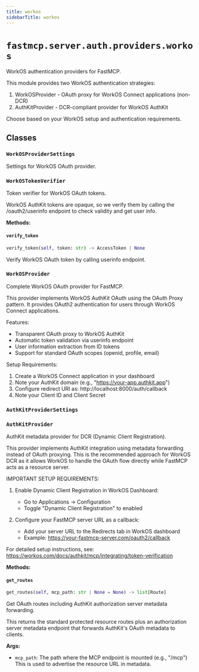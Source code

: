 ```yaml
---
title: workos
sidebarTitle: workos
---
```


# `fastmcp.server.auth.providers.workos`


WorkOS authentication providers for FastMCP.

This module provides two WorkOS authentication strategies:

1. WorkOSProvider - OAuth proxy for WorkOS Connect applications (non-DCR)
2. AuthKitProvider - DCR-compliant provider for WorkOS AuthKit

Choose based on your WorkOS setup and authentication requirements.


## Classes

### `WorkOSProviderSettings` <sup><a href="https://github.com/jlowin/fastmcp/blob/main/src/fastmcp/server/auth/providers/workos.py#L31" target="_blank"><Icon icon="github" style="width: 14px; height: 14px;" /></a></sup>


Settings for WorkOS OAuth provider.


### `WorkOSTokenVerifier` <sup><a href="https://github.com/jlowin/fastmcp/blob/main/src/fastmcp/server/auth/providers/workos.py#L57" target="_blank"><Icon icon="github" style="width: 14px; height: 14px;" /></a></sup>


Token verifier for WorkOS OAuth tokens.

WorkOS AuthKit tokens are opaque, so we verify them by calling
the /oauth2/userinfo endpoint to check validity and get user info.


**Methods:**

#### `verify_token` <sup><a href="https://github.com/jlowin/fastmcp/blob/main/src/fastmcp/server/auth/providers/workos.py#L82" target="_blank"><Icon icon="github" style="width: 14px; height: 14px;" /></a></sup>

```python
verify_token(self, token: str) -> AccessToken | None
```

Verify WorkOS OAuth token by calling userinfo endpoint.


### `WorkOSProvider` <sup><a href="https://github.com/jlowin/fastmcp/blob/main/src/fastmcp/server/auth/providers/workos.py#L129" target="_blank"><Icon icon="github" style="width: 14px; height: 14px;" /></a></sup>


Complete WorkOS OAuth provider for FastMCP.

This provider implements WorkOS AuthKit OAuth using the OAuth Proxy pattern.
It provides OAuth2 authentication for users through WorkOS Connect applications.

Features:
- Transparent OAuth proxy to WorkOS AuthKit
- Automatic token validation via userinfo endpoint
- User information extraction from ID tokens
- Support for standard OAuth scopes (openid, profile, email)

Setup Requirements:
1. Create a WorkOS Connect application in your dashboard
2. Note your AuthKit domain (e.g., "https://your-app.authkit.app")
3. Configure redirect URI as: http://localhost:8000/auth/callback
4. Note your Client ID and Client Secret


### `AuthKitProviderSettings` <sup><a href="https://github.com/jlowin/fastmcp/blob/main/src/fastmcp/server/auth/providers/workos.py#L283" target="_blank"><Icon icon="github" style="width: 14px; height: 14px;" /></a></sup>

### `AuthKitProvider` <sup><a href="https://github.com/jlowin/fastmcp/blob/main/src/fastmcp/server/auth/providers/workos.py#L300" target="_blank"><Icon icon="github" style="width: 14px; height: 14px;" /></a></sup>


AuthKit metadata provider for DCR (Dynamic Client Registration).

This provider implements AuthKit integration using metadata forwarding
instead of OAuth proxying. This is the recommended approach for WorkOS DCR
as it allows WorkOS to handle the OAuth flow directly while FastMCP acts
as a resource server.

IMPORTANT SETUP REQUIREMENTS:

1. Enable Dynamic Client Registration in WorkOS Dashboard:
   - Go to Applications → Configuration
   - Toggle "Dynamic Client Registration" to enabled

2. Configure your FastMCP server URL as a callback:
   - Add your server URL to the Redirects tab in WorkOS dashboard
   - Example: https://your-fastmcp-server.com/oauth2/callback

For detailed setup instructions, see:
https://workos.com/docs/authkit/mcp/integrating/token-verification


**Methods:**

#### `get_routes` <sup><a href="https://github.com/jlowin/fastmcp/blob/main/src/fastmcp/server/auth/providers/workos.py#L383" target="_blank"><Icon icon="github" style="width: 14px; height: 14px;" /></a></sup>

```python
get_routes(self, mcp_path: str | None = None) -> list[Route]
```

Get OAuth routes including AuthKit authorization server metadata forwarding.

This returns the standard protected resource routes plus an authorization server
metadata endpoint that forwards AuthKit's OAuth metadata to clients.

**Args:**
- `mcp_path`: The path where the MCP endpoint is mounted (e.g., "/mcp")
This is used to advertise the resource URL in metadata.

